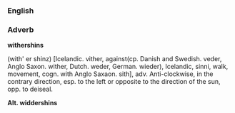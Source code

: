 ===English===
===Adverb===
'''withershins'''

(with' er shinz) [Icelandic. vither, against(cp. Danish and Swedish. veder, Anglo Saxon. wither, Dutch. weder, German. wieder), Icelandic, sinni, walk, movement, cogn. with Anglo Saxaon. sith], adv. Anti-clockwise, in the contrary direction, esp. to the left or opposite to the direction of the sun, opp. to deiseal.

'''Alt. widdershins'''